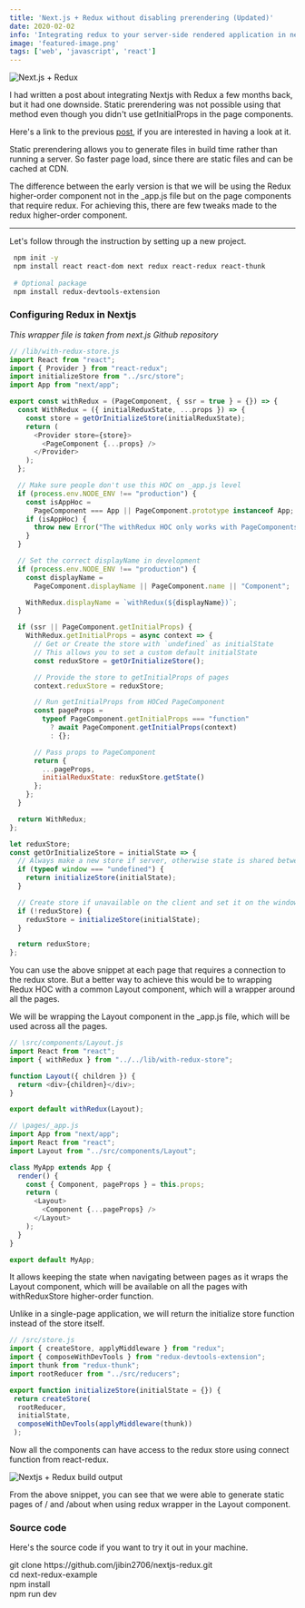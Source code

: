 ```yaml
---
title: 'Next.js + Redux without disabling prerendering (Updated)'
date: 2020-02-02
info: 'Integrating redux to your server-side rendered application in nextjs while preserving prerendering'
image: 'featured-image.png'
tags: ['web', 'javascript', 'react']
---
```



![Next.js + Redux](featured-image.png)

I had written a post about integrating Nextjs with Redux a few months back, but it had one downside. Static prerendering was not possible using that method even though you didn't use getInitialProps in the page components.

Here's a link to the previous [post](https://jibin.tech/nextjs+redux), if you are interested in having a look at it.

Static prerendering allows you to generate files in build time rather than running a server. So faster page load, since there are static files and can be cached at CDN.

The difference between the early version is that we will be using the Redux higher-order component not in the _app.js file but on the page components that require redux. For achieving this, there are few tweaks made to the redux higher-order component.


---

Let's follow through the instruction by setting up a new project.

```bash
 npm init -y
 npm install react react-dom next redux react-redux react-thunk
 
 # Optional package
 npm install redux-devtools-extension
```


### Configuring Redux in Nextjs


_This wrapper file is taken from next.js Github repository_

```js
// /lib/with-redux-store.js
import React from "react";
import { Provider } from "react-redux";
import initializeStore from "../src/store";
import App from "next/app";

export const withRedux = (PageComponent, { ssr = true } = {}) => {
  const WithRedux = ({ initialReduxState, ...props }) => {
    const store = getOrInitializeStore(initialReduxState);
    return (
      <Provider store={store}>
        <PageComponent {...props} />
      </Provider>
    );
  };

  // Make sure people don't use this HOC on _app.js level
  if (process.env.NODE_ENV !== "production") {
    const isAppHoc =
      PageComponent === App || PageComponent.prototype instanceof App;
    if (isAppHoc) {
      throw new Error("The withRedux HOC only works with PageComponents");
    }
  }

  // Set the correct displayName in development
  if (process.env.NODE_ENV !== "production") {
    const displayName =
      PageComponent.displayName || PageComponent.name || "Component";

    WithRedux.displayName = `withRedux(${displayName})`;
  }

  if (ssr || PageComponent.getInitialProps) {
    WithRedux.getInitialProps = async context => {
      // Get or Create the store with `undefined` as initialState
      // This allows you to set a custom default initialState
      const reduxStore = getOrInitializeStore();

      // Provide the store to getInitialProps of pages
      context.reduxStore = reduxStore;

      // Run getInitialProps from HOCed PageComponent
      const pageProps =
        typeof PageComponent.getInitialProps === "function"
          ? await PageComponent.getInitialProps(context)
          : {};

      // Pass props to PageComponent
      return {
        ...pageProps,
        initialReduxState: reduxStore.getState()
      };
    };
  }

  return WithRedux;
};

let reduxStore;
const getOrInitializeStore = initialState => {
  // Always make a new store if server, otherwise state is shared between requests
  if (typeof window === "undefined") {
    return initializeStore(initialState);
  }

  // Create store if unavailable on the client and set it on the window object
  if (!reduxStore) {
    reduxStore = initializeStore(initialState);
  }

  return reduxStore;
};

```

You can use the above snippet at each page that requires a connection to the redux store. But a better way to achieve this would be to wrapping Redux HOC with a common Layout component, which will a wrapper around all the pages.

We will be wrapping the Layout component in the _app.js file, which will be used across all the pages. 

```js
// \src/components/Layout.js
import React from "react";
import { withRedux } from "../../lib/with-redux-store";

function Layout({ children }) {
  return <div>{children}</div>;
}

export default withRedux(Layout);
```

```js
// \pages/_app.js
import App from "next/app";
import React from "react";
import Layout from "../src/components/Layout";

class MyApp extends App {
  render() {
    const { Component, pageProps } = this.props;
    return (
      <Layout>
        <Component {...pageProps} />
      </Layout>
    );
  }
}

export default MyApp;
```

It allows keeping the state when navigating between pages as it wraps the Layout component, which will be available on all the pages with withReduxStore higher-order function.

Unlike in a single-page application, we will return the initialize store function instead of the store itself.

```js
// /src/store.js
import { createStore, applyMiddleware } from "redux";
import { composeWithDevTools } from "redux-devtools-extension";
import thunk from "redux-thunk";
import rootReducer from "../src/reducers";

export function initializeStore(initialState = {}) {
 return createStore(
  rootReducer,
  initialState,
  composeWithDevTools(applyMiddleware(thunk))
 );

```

Now all the components can have access to the redux store using connect function from react-redux.

![Nextjs + Redux build output](nextjs+redux-build-output.png)

From the above snippet, you can see that we were able to generate static pages of / and /about when using redux wrapper in the Layout component.

### Source code

Here's the source code if you want to try it out in your machine.

<Codeline>
 git clone https://github.com/jibin2706/nextjs-redux.git<br />
 cd next-redux-example <br />
 npm install <br />
 npm run dev<br />
</Codeline>
